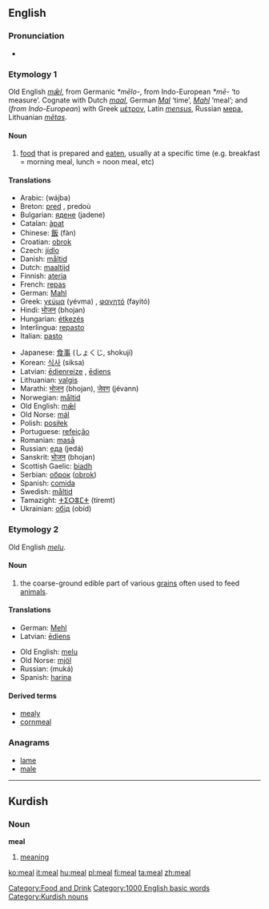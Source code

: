 ==English==

===Pronunciation===
{{IPA|/mi:l/}}
*{{audio|en-us-meal.ogg|Audio (US)}}

===Etymology 1===
Old English ''[[mæl|mǣl]]'', from Germanic ''*mēlo-'', from Indo-European ''*mē-'' ‘to measure’.  Cognate with Dutch ''[[maal]]'', German ''[[Mal]]'' ‘time’, ''[[Mahl]]'' ‘meal’; and (''from Indo-European'') with Greek [[μέτρον]], Latin ''[[mensus]]'', Russian [[мера]], Lithuanian ''[[metas|mẽtas]]''.

====Noun====
{{en-noun}}

# [[food]] that is prepared and [[eat]]en, usually at a specific time (e.g. breakfast = morning meal, lunch = noon meal, etc)

====Translations====
{{top}}
*Arabic: {{ARchar|[[وجبة]]}} (wájba) {{f}}
*Breton: [[pred]] {{m}}, predoù {{p}}
*Bulgarian: [[ядене]] (jadene) {{n}}
*Catalan: [[àpat]] {{m}}
*Chinese: [[飯]] (fàn)
*Croatian: [[obrok]] {{m}}
*Czech: [[jídlo]] {{n}}
*Danish: [[måltid]]
*Dutch: [[maaltijd]]
*Finnish: [[ateria]]
*French: [[repas]] {{m}}
*German: [[Mahl]] {{n}}
*Greek: [[γεύμα]] (yévma) {{n}}, [[φαγητό]] (fayitó) {{n}}
*Hindi: [[भोजन]] (bhojan)
*Hungarian: [[étkezés]]
*Interlingua: [[repasto]]
*Italian: [[pasto]] {{m}}
{{mid}}
*Japanese: [[食事]] (しょくじ, shokují)
*Korean: [[식사]] (siksa)
*Latvian: [[ēdienreize]] {{f}}, [[ēdiens]] {{f}}
*Lithuanian: [[valgis]] {{m}}
*Marathi: [[भोजन]] (bhojan), [[जेवण]] (jévann)
*Norwegian: [[måltid]]
*Old English: [[mæl|mǣl]] {{n}}
*Old Norse: [[mál]] {{n}}
*Polish: [[posiłek]] {{m}}
*Portuguese: [[refeição]] {{f}}
*Romanian: [[masā]] {{f}}
*Russian: [[еда]] (jedá) {{f}}
*Sanskrit: [[भोजन]] (bhojan)
*Scottish Gaelic: [[biadh]] {{m}}
*Serbian: [[оброк]] ([[obrok]]) {{m}}
*Spanish: [[comida]] {{f}}
*Swedish: [[måltid]] {{c}}
*Tamazight: [[ⵜⵉⵔⴻⵎⵜ]] (tiremt) {{f}}
*Ukrainian: [[обід]] (obíd) {{m}}
{{bottom}}

===Etymology 2===
Old English ''[[melu]]''.

====Noun====
{{en-noun|-}}

# the coarse-ground edible part of various [[grain]]s often used to feed [[animal]]s.

====Translations====
{{top}}
*German: [[Mehl]] {{n}}
*Latvian: [[ēdiens]] {{f}}
{{mid}}
*Old English: [[melu]]
*Old Norse: [[mjöl]]
*Russian: {{RUchar|[[мука|мука́]]}} (muká) {{f}}
*Spanish: [[harina]] {{f}} 
{{bottom}}

====Derived terms====
*[[mealy]]
*[[cornmeal]]

===Anagrams===
*[[lame]]
*[[male]]

[[Category:Food and Drink]]
[[Category:1000 English basic words]]


----

==Kurdish==

===Noun===
'''meal'''

#[[meaning]]

[[Category:Kurdish nouns]]

[[ko:meal]]
[[it:meal]]
[[hu:meal]]
[[pl:meal]]
[[fi:meal]]
[[ta:meal]]
[[zh:meal]]